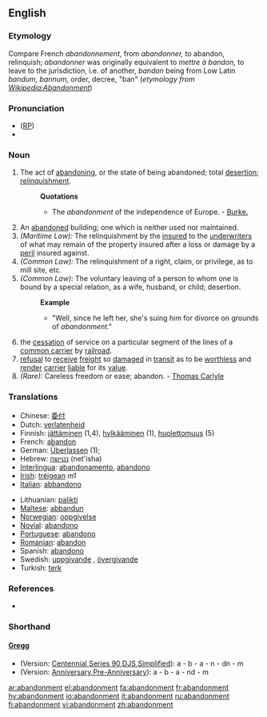 {{wikisource1911Enc|Abandonment}}
==English==

===Etymology===
Compare French ''abandonnement'', from ''abandonner,'' to abandon, relinquish; ''abandonner'' was originally equivalent to ''mettre à bandon,'' to leave to the jurisdiction, i.e. of another, ''bandon'' being from Low Latin ''bandum, bannum,'' order, decree, "ban" (''etymology from [http://en.wikipedia.org/w/index.php?title=Abandonment&oldid=234543 Wikipedia:Abandonment]'')

===Pronunciation===
* ([[RP]]) {{IPA|/əˈbændənmənt/}}
*{{audio|en-us-abandonment.ogg|Audio (US)}}


===Noun===
{{en-noun}}

# The act of [[abandoning]], or the state of being abandoned; total [[desertion]]; [[relinquishment]].
#:'''Quotations'''
#:*The ''abandonment'' of the independence of Europe. - [[Burke.]]
# An [[abandoned]] building; one which is neither used nor maintained.
# ''(Maritime Law):'' The relinquishment by the [[insured]] to the [[underwriters]] of what may remain of the property insured after a loss or damage by a [[peril]] insured against.
# ''(Common Law):'' The relinquishment of a right, claim, or privilege, as to mill site, etc.
# ''(Common Law):'' The voluntary leaving of a person to whom one is bound by a special relation, as a wife, husband, or child; desertion.
#:'''Example'''
#:*"Well, since he left her, she's suing him for divorce on grounds of ''abandonment''."
#the [[cessation]] of service on a particular segment of the lines of a [[common carrier]] by [[railroad]].
#[[refusal]] to [[receive]] [[freight]] so [[damaged]] in [[transit]] as to be [[worthless]] and [[render]] [[carrier]] [[liable]] for its [[value]].
# ''(Rare):'' Careless freedom or ease; abandon. - [[w:Thomas Carlyle|Thomas Carlyle]]

===Translations===
{{top}}
*Chinese: [[委付]]
*Dutch: [[verlatenheid]] {{f}}
*Finnish: [[jättäminen]] (1,4), [[hylkääminen]] (1), [[huolettomuus]] (5)
*French: [[abandon]] {{m}}
*German: [[Überlassen]] {{n}} (1); <!--[[Aufgabe]] {{f}}, [[Preisgabe]] {{f}}-->
*Hebrew: [[נטישה]] (net'isha)
*[[Interlingua]]: [[abandonamento]], [[abandono]]
*[[Irish]]: [[tréigean]] ''m1''
*[[Italian]]: [[abbandono]]
{{mid}}
*Lithuanian: [[palikti]]
*[[Maltese]]: [[abbandun]]
*[[Norwegian]]: [[oppgivelse]] {{c}}
*[[Novial]]: [[abandono]]
*[[Portuguese]]: [[abandono]]
*[[Romanian]]: [[abandon]] {{n}}
*Spanish: [[abandono]] {{m}}
*Swedish: [[uppgivande]] {{c}}, [[övergivande]] {{c}}
*Turkish: [[terk]]
{{bottom}}

===References===
*{{R:Webster 1913}}

===Shorthand===
====[http://en.wikipedia.org/wiki/Gregg_Shorthand Gregg]====
* (Version: [http://en.wikipedia.org/wiki/Gregg_Shorthand#Centennial_Gregg_Shorthand Centennial],[http://en.wikipedia.org/wiki/Gregg_Shorthand#Series_90_Gregg_Shorthand Series 90],[http://en.wikipedia.org/wiki/Gregg_Shorthand#Diamond_Jubilee_Gregg_Shorthand  DJS],[http://en.wikipedia.org/wiki/Gregg_Shorthand#Simplified_Gregg_Shorthand Simplified]): a - b - a - n - dn - m
* (Version: [http://en.wikipedia.org/wiki/Gregg_Shorthand#Anniversary_Gregg_Shorthand Anniversary],[http://en.wikipedia.org/wiki/Gregg_Shorthand#Pre-Anniversary_Gregg_Shorthand Pre-Anniversary]): a - b - a - nd - m

[[ar:abandonment]]
[[el:abandonment]]
[[fa:abandonment]]
[[fr:abandonment]]
[[hy:abandonment]]
[[io:abandonment]]
[[it:abandonment]]
[[ru:abandonment]]
[[fi:abandonment]]
[[vi:abandonment]]
[[zh:abandonment]]